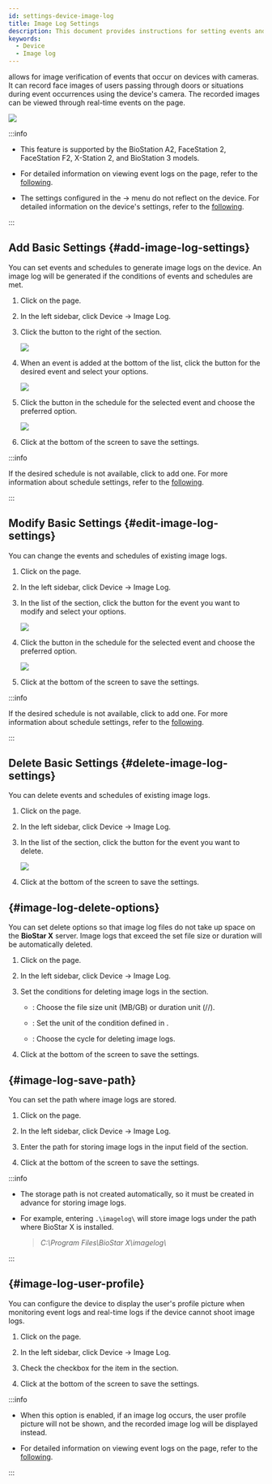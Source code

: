 ```yaml
---
id: settings-device-image-log
title: Image Log Settings
description: This document provides instructions for setting events and schedules to generate image logs, options for deleting image logs, and methods for configuring storage paths.
keywords:
  - Device
  - Image log
---
```


<Cmd sid='common.imageLog' product='2' /> allows for image verification of events that occur on devices with cameras. It can record face images of users passing through doors or situations during event occurrences using the device's camera. The recorded images can be viewed through real-time events on the <Cmd sid='shell.header.arena' /> page.

<Image src='/img/biostarx-setting-device-imagelog-example.png' />

:::info

* This feature is supported by the BioStation A2, FaceStation 2, FaceStation F2, X-Station 2, and BioStation 3 models.

* For detailed information on viewing event logs on the <Cmd sid='shell.header.arena' /> page, refer to the [following](monitoring-event).

* The settings configured in the <Cmd sid='shell.header.setting' /> → <Cmd sid='common.imageLog' product='2' /> menu do not reflect on the device. For detailed information on the device's <Cmd sid='common.imageLog' product='2' /> settings, refer to the [following](settings-device-details-advanced#image-log-settings).

:::

## Add Basic Settings {#add-image-log-settings}

You can set events and schedules to generate image logs on the device. An image log will be generated if the conditions of events and schedules are met.

1. Click <Cmd sid='shell.header.setting' /> on the <Cmd sid='shell.header.launcher' /> page.

2. In the left sidebar, click <Cmd>Device</Cmd> → <Cmd>Image Log</Cmd>.

3. Click the <Cmd sid='button.plusAdd' product='2' /> button to the right of the <Cmd sid='common.preset' product='2' /> section.

   <Image src='/img/biostarx-setting-device-imagelog-add.png' />

4. When an event is added at the bottom of the list, click the <IcDown /> button for the desired event and select your options.

   <Image src='/img/biostarx-setting-device-imagelog-select-event.png' />

5. Click the <IcDown /> button in the schedule for the selected event and choose the preferred option.

   <Image src='/img/biostarx-setting-device-imagelog-select-schedule.png' />

6. Click <Cmd sid='button.apply' product='2' /> at the bottom of the screen to save the settings.

:::info

If the desired schedule is not available, click <Cmd sid='button.plusAddSchedule' product='2' /> to add one. For more information about schedule settings, refer to the [following](settings-schedule).

:::

## Modify Basic Settings {#edit-image-log-settings}

You can change the events and schedules of existing image logs.

1. Click <Cmd sid='shell.header.setting' /> on the <Cmd sid='shell.header.launcher' /> page.

2. In the left sidebar, click <Cmd>Device</Cmd> → <Cmd>Image Log</Cmd>.

3. In the list of the <Cmd sid='common.preset' product='2' /> section, click the <IcDown /> button for the event you want to modify and select your options.

   <Image src='/img/biostarx-setting-device-imagelog-select-event.png' />

4. Click the <IcDown /> button in the schedule for the selected event and choose the preferred option.

   <Image src='/img/biostarx-setting-device-imagelog-select-schedule.png' />

5. Click <Cmd sid='button.apply' product='2' /> at the bottom of the screen to save the settings.

:::info

If the desired schedule is not available, click <Cmd sid='button.plusAddSchedule' product='2' /> to add one. For more information about schedule settings, refer to the [following](settings-schedule).

:::

## Delete Basic Settings {#delete-image-log-settings}

You can delete events and schedules of existing image logs.

1. Click <Cmd sid='shell.header.setting' /> on the <Cmd sid='shell.header.launcher' /> page.

2. In the left sidebar, click <Cmd>Device</Cmd> → <Cmd>Image Log</Cmd>.

3. In the list of the <Cmd sid='common.preset' product='2' /> section, click the <IcTrash2 /> button for the event you want to delete.

   <Image src='/img/biostarx-setting-device-imagelog-remove.png' />

4. Click <Cmd sid='button.apply' product='2' /> at the bottom of the screen to save the settings.

## <Cmd sid='setting.imageLog.deleteOption' product='2' className='bold' /> {#image-log-delete-options}

You can set delete options so that image log files do not take up space on the **BioStar X** server. Image logs that exceed the set file size or duration will be automatically deleted. 

1. Click <Cmd sid='shell.header.setting' /> on the <Cmd sid='shell.header.launcher' /> page.

2. In the left sidebar, click <Cmd>Device</Cmd> → <Cmd>Image Log</Cmd>.

3. Set the conditions for deleting image logs in the <Cmd sid='setting.imageLog.deleteOption' product='2' /> section.

   * <Cmd sid='setting.imageLog.deleteOption' product='2' />: Choose the file size unit (<Cmd>MB</Cmd>/<Cmd>GB</Cmd>) or duration unit (<Cmd sid='setting.imageLog.deleteOption.day' product='2' />/<Cmd sid='setting.imageLog.deleteOption.week' product='2' />/<Cmd sid='setting.imageLog.deleteOption.month' product='2' />).

   * <Cmd sid='setting.imageLog.deleteOption.log.amount' product='2' />: Set the unit of the condition defined in <Cmd sid='setting.imageLog.deleteOption' product='2' />.

   * <Cmd sid='setting.imageLog.deleteCheckDuration' product='2' />: Choose the cycle for deleting image logs.

4. Click <Cmd sid='button.apply' product='2' /> at the bottom of the screen to save the settings.

## <Cmd sid='setting.imageLog.storagePath' product='2' className='bold' /> {#image-log-save-path}

You can set the path where image logs are stored. 

1. Click <Cmd sid='shell.header.setting' /> on the <Cmd sid='shell.header.launcher' /> page.

2. In the left sidebar, click <Cmd>Device</Cmd> → <Cmd>Image Log</Cmd>.

3. Enter the path for storing image logs in the <Cmd sid='setting.imageLog.imageLogFilePath' product='2' /> input field of the <Cmd sid='setting.imageLog.storagePath' product='2' /> section.

4. Click <Cmd sid='button.apply' product='2' /> at the bottom of the screen to save the settings.

:::info

* The storage path is not created automatically, so it must be created in advance for storing image logs.

* For example, entering `.\imagelog\` will store image logs under the path where BioStar X is installed. 

  > *C:\\Program Files\\BioStar X\\imagelog\\*

:::

## <Cmd sid='setting.image_log.title' product='2' className='bold' /> {#image-log-user-profile}

You can configure the device to display the user's profile picture when monitoring event logs and real-time logs if the device cannot shoot image logs.

1. Click <Cmd sid='shell.header.setting' /> on the <Cmd sid='shell.header.launcher' /> page.

2. In the left sidebar, click <Cmd>Device</Cmd> → <Cmd>Image Log</Cmd>.

3. Check the checkbox for the <Cmd sid='setting.image_log.display' product='2' /> item in the <Cmd sid='setting.image_log.title' product='2' /> section.

4. Click <Cmd sid='button.apply' product='2' /> at the bottom of the screen to save the settings.

:::info

* When this option is enabled, if an image log occurs, the user profile picture will not be shown, and the recorded image log will be displayed instead.

* For detailed information on viewing event logs on the <Cmd sid='shell.header.arena' /> page, refer to the [following](monitoring-event).

:::
